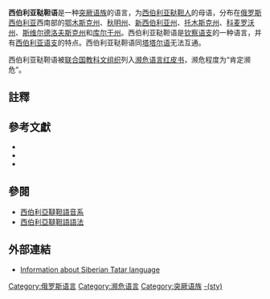 {{Infobox language
|name=西伯利亚鞑靼语 
|nativename=Сибер тел
|pronunciation={{IPA|[siver tel]}}
|states=[[俄罗斯|俄罗斯]]
|region=西伯利亚西南部
|ethnicity=[[西伯利亚鞑靼人|西伯利亚鞑靼人]]
|speakers={{sigfig|101,000|2}}
|date=2012
|ref=e18
|familycolor=Altaic
|fam1=[[突厥语族|突厥语族]]
|fam2=[[钦察语支|钦察语支]]
|fam3=Kipchak–Noghay
|script=[[西里尔字母|西里尔字母]]
|iso3=sty
|glotto=east2336
|glottorefname=Eastern Tatar
|vitality=d
}}

'''西伯利亚鞑靼语'''是一种[[突厥语族|突厥语族]]的语言，为[[西伯利亚鞑靼人|西伯利亚鞑靼人]]的母语，分布在[[俄罗斯|俄罗斯]][[西伯利亚|西伯利亚]]西南部的[[鄂木斯克州|鄂木斯克州]]、[[秋明州|秋明州]]、[[新西伯利亚州|新西伯利亚州]]、[[托木斯克州|托木斯克州]]、[[科麦罗沃州|科麦罗沃州]]、[[斯维尔德洛夫斯克州|斯维尔德洛夫斯克州]]和[[库尔干州|库尔干州]]。西伯利亚鞑靼语是[[钦察语支|钦察语支]]的一种语言，并有[[西伯利亚语支|西伯利亚语支]]的特点。西伯利亚鞑靼语同[[塔塔尔语|塔塔尔语]]无法互通。

西伯利亚鞑靼语被[[联合国教科文组织|联合国教科文组织]]列入[[濒危语言红皮书|濒危语言红皮书]]，濒危程度为“肯定濒危”。

==註釋==
{{reflist|2}}

==參考文獻==
{{refbegin|2}}
* {{Cite book |script-title=ru:Фонетика и графика современного сибирскотатарского языка|last=Сагидуллин|first=Максим|publisher=Искер|year=2008|isbn=9785875911293|location=Тюмень|pages=|language=ru|quote=|via=}}
* {{Cite book |script-title=ru:Грамматика современного сибирскотатарского языка|last=Сагидуллин|first=Максим|publisher=Тюменский дом печати|year=2014|isbn=9785875912368|location=|pages=|language=ru|quote=|via=}}
* {{Cite book |script-title=ru:Русско–сибирскотатарский словарь / Урысца–сыбырца сүслек|last=Сагидуллин|first=Максим|publisher=Мандр и Ка|year=2010|isbn=5930204411|location=Тюмень|pages=|language=ru,sty|quote=|via=}}
{{refend}}

==參閱==
*[[西伯利亞韃靼語音系|西伯利亞韃靼語音系]]
*[[西伯利亞韃靼語語法|西伯利亞韃靼語語法]]

==外部連結==
{{Incubator|code=sty}}
*[http://www.helsinki.fi/~tasalmin/nasia_report.html#SibTatar Information about Siberian Tatar language] {{Wayback|url=http://www.helsinki.fi/~tasalmin/nasia_report.html#SibTatar |date=20071002221514 }}

{{Turkic languages}}

{{Languages of Russia}}
[[Category:俄罗斯语言|Category:俄罗斯语言]]
[[Category:濒危语言|Category:濒危语言]]
[[Category:突厥语族|Category:突厥语族]]
[[Category:引文格式1维护：未识别语文类型|-(sty)]]
